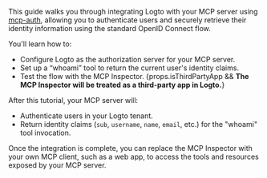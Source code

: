 This guide walks you through integrating Logto with your MCP server using [mcp-auth](https://mcp-auth.dev), allowing you to authenticate users and securely retrieve their identity information using the standard OpenID Connect flow.

You'll learn how to:

- Configure Logto as the authorization server for your MCP server.
- Set up a “whoami” tool to return the current user's identity claims.
- Test the flow with the MCP Inspector. {props.isThirdPartyApp && <span><b>The MCP Inspector will be treated as a third-party app in Logto.</b></span>}

After this tutorial, your MCP server will:

- Authenticate users in your Logto tenant.
- Return identity claims (`sub`, `username`, `name`, `email`, etc.) for the "whoami" tool invocation.

Once the integration is complete, you can replace the MCP Inspector with your own MCP client, such as a web app, to access the tools and resources exposed by your MCP server.
